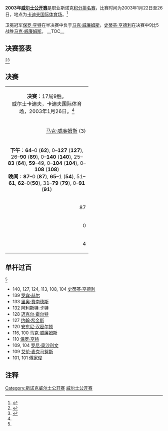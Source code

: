 {{noteTA
|G1=Snooker
}}
{{桌球大赛
|tournament_name=Regal [[斯诺克威尔士公开赛|威尔士公开赛]]
|dates=2003年1月22日-26日
|venue=[[卡迪夫国际体育场|卡迪夫国际体育场]]
|location=[[卡迪夫|卡迪夫]]
|country={{WAL}}
|organisation=[[世界台联|世界台联]]
|format=[[斯诺克世界排名|积分排名赛]]
|Total prize fund=
|winners_share=
|highest_break=140
|winner={{flagicon|SCO}} [[史蒂芬·亨德利|史蒂芬·亨德利]]
|runner_up={{flagicon|WAL}} [[马克·威廉姆斯|马克·威廉姆斯]]
|score=9–5
|previous=[[2002年威尔士公开赛|2002]]
|next=[[2004年威尔士公开赛|2004]]
}}

'''2003年[[斯诺克威尔士公开赛|威尔士公开赛]]'''是职业斯诺克[[斯诺克世界排名|积分排名赛]]，比赛时间为2003年1月22日至26日，地点为[[卡迪夫国际体育场|卡迪夫国际体育场]]。<ref>{{cite web|last=Turner|first=Chris|title=Welsh Open|url=http://www.cajt.pwp.blueyonder.co.uk/welshopen.html|work=cajt.pwp.blueyonder.co.uk|publisher=Chris Turner's Snooker Archive|accessdate=2011-01-03|deadurl=yes|archiveurl=https://web.archive.org/web/20120216155616/http://www.cajt.pwp.blueyonder.co.uk/welshopen.html|archivedate=2012-02-16}}</ref> 

卫冕冠军[[保罗·亨特|保罗·亨特]]在半决赛中负于[[马克·威廉姆斯|马克·威廉姆斯]]，[[史蒂芬·亨德利|史蒂芬·亨德利]]在决赛中9比5战胜[[马克·威廉姆斯|马克·威廉姆斯]]。
__TOC__
{{clear}}

==决赛签表==
<ref name="WWW Snooker">{{cite web|title=Regal Welsh Open 2003|url=http://www.snooker.org/trn/0203/wo2003_res.shtml|publisher=WWW Snooker|accessdate=2011-01-03|archive-date=2011-07-18|archive-url=https://web.archive.org/web/20110718203111/http://www.snooker.org/trn/0203/wo2003_res.shtml|dead-url=no}}</ref><ref name=GSC>{{cite web|title=2003 Regal Welsh Open|url=http://www.globalsnookercentre.co.uk/files/Results/2002-3welsh.htm|publisher=Global Snooker Centre|archiveurl=https://web.archive.org/web/20061017145833/http://www.globalsnookercentre.co.uk/files/Results/2002-3welsh.htm|archivedate=2006-10-17|deadurl=yes|accessdate=2011-06-10}}</ref> 
{{32TeamBracket
| RD1= 第1轮<br />9局5胜
| RD2= 第2轮<br />9局5胜
| RD3= 四分之一决赛<br />9局5胜
| RD4= 半决赛<br />11局6胜
| RD5= 决赛<br />17局9胜

| RD1-seed01= 1
| RD1-team01= {{flagicon|ENG}} '''[[保罗·亨特|保罗·亨特]]'''
| RD1-score01='''5'''
| RD1-seed02=  
| RD1-team02= {{flagicon|ENG}} [[马克·塞尔比|马克·塞尔比]]
| RD1-score02=1

| RD1-seed03= 11
| RD1-team03= {{flagicon|ENG}} [[马克·金|马克·金]]
| RD1-score03= 2
| RD1-seed04= 
| RD1-team04= {{flagicon|IRE}} '''[[里奥·费南德斯|里奥·费南德斯]]
| RD1-score04= '''5

| RD1-seed05= 16
| RD1-team05= {{flagicon|NIR}} '''[[乔·斯维尔|乔·斯维尔]]'''
| RD1-score05='''5'''
| RD1-seed06=  
| RD1-team06= {{flagicon|ENG}} [[巴里·品吉斯|巴里·品吉斯]]
| RD1-score06=3

| RD1-seed07= 6
| RD1-team07= {{flagicon|IRE}} '''[[肯·达赫迪|肯·达赫迪]]
| RD1-score07='''5
| RD1-seed08= 
| RD1-team08= {{flagicon|ENG}} [[史蒂夫·戴维斯|史蒂夫·戴维斯]]
| RD1-score08=2

| RD1-seed09= 5
| RD1-team09= {{flagicon|SCO}} '''[[约翰·希金斯|约翰·希金斯]]'''
| RD1-score09='''5
| RD1-seed10=  
| RD1-team10= {{flagicon|ENG}} [[阿利斯特·卡特|阿利斯特·卡特]]
| RD1-score10=4

| RD1-seed11= 12
| RD1-team11= {{flagicon|SCO}} [[格雷姆·多特|格雷姆·多特]]
| RD1-score11=3
| RD1-seed12=  
| RD1-team12= {{flagicon|FIN}} '''[[罗宾·赫尔|罗宾·赫尔]]
| RD1-score12='''5

| RD1-seed13= 13
| RD1-team13= {{flagicon|ENG}} '''[[乔·佩里|乔·佩里]]'''
| RD1-score13='''5'''
| RD1-seed14=
| RD1-team14= {{flagicon|ENG}} [[巴里·霍金斯|巴里·霍金斯]]
| RD1-score14=2

| RD1-seed15= 3
| RD1-team15= {{flagicon|WAL}} '''[[马克·威廉姆斯|马克·威廉姆斯]]
| RD1-score15='''5
| RD1-seed16=
| RD1-team16= {{flagicon|ENG}} [[大卫·格雷|大卫·格雷]]
| RD1-score16=2

| RD1-seed17= 2
| RD1-team17= {{flagicon|ENG}} '''[[罗尼·奥沙利文|罗尼·奥沙利文]]
| RD1-score17='''5
| RD1-seed18=  
| RD1-team18= {{Nowrap|{{flagicon|ENG}} [[安东尼·汉密尔顿|安东尼·汉密尔顿]]}}
| RD1-score18=4

| RD1-seed19= 9
| RD1-team19= {{flagicon|WAL}} [[马修·史蒂文斯|马修·史蒂文斯]]
| RD1-score19=1
| RD1-seed20= 
| RD1-team20= {{flagicon|MLT}} '''[[托尼·德拉科|托尼·德拉科]]
| RD1-score20='''5

| RD1-seed21= 14
| RD1-team21= {{flagicon|AUS}} [[昆廷·汉恩|昆廷·汉恩]]
| RD1-score21=2
| RD1-seed22= 
| RD1-team22= {{flagicon|HKG}} '''[[傅家俊|傅家俊]]
| RD1-score22='''5

| RD1-seed23= 8
| RD1-team23= {{flagicon|ENG}} '''[[史蒂芬·李|史蒂芬·李]]
| RD1-score23='''5
| RD1-seed24=  
| RD1-team24= {{flagicon|ENG}} [[戴维·哈罗德|戴维·哈罗德]]
| RD1-score24=3

| RD1-seed25= 7
| RD1-team25= {{flagicon|SCO}} '''[[史蒂芬·亨德利|史蒂芬·亨德利]]'''
| RD1-score25= '''5'''
| RD1-seed26= 
| RD1-team26= {{flagicon|WAL}} [[多米尼克·戴尔|多米尼克·戴尔]]
| RD1-score26= 1

| RD1-seed27= 15
| RD1-team27= {{flagicon|SCO}} '''[[艾伦·麦克马努斯|艾伦·麦克马努斯]]'''
| RD1-score27='''5'''
| RD1-seed28=  
| RD1-team28= {{flagicon|SCO}} [[杰米·伯内特|杰米·伯内特]]
| RD1-score28=3

| RD1-seed29= 10
| RD1-team29= {{flagicon|ENG}} [[吉米·怀特|吉米·怀特]]
| RD1-score29= 2
| RD1-seed30=  
| RD1-team30= {{flagicon|ENG}} '''[[罗德·罗勒尔|罗德·罗勒尔]]
| RD1-score30= '''5

| RD1-seed31= 4
| RD1-team31= {{flagicon|ENG}} [[彼得·艾伯顿|彼得·艾伯顿]]
| RD1-score31=2
| RD1-seed32= 
| RD1-team32= {{flagicon|ENG}} '''[[迈克尔·霍尔特|迈克尔·霍尔特]]
| RD1-score32='''5

| RD2-seed01= 1
| RD2-team01= {{flagicon|ENG}} '''[[保罗·亨特|保罗·亨特]]'''
| RD2-score01= '''5
| RD2-seed02= 
| RD2-team02= {{flagicon|IRE}} [[里奥·费南德斯|里奥·费南德斯]]
| RD2-score02= 1

| RD2-seed03=16
| RD2-team03={{flagicon|NIR}} [[乔·斯维尔|乔·斯维尔]]
| RD2-score03=4
| RD2-seed04= 6
| RD2-team04= {{flagicon|IRE}} '''[[肯·达赫迪|肯·达赫迪]]
| RD2-score04='''5

| RD2-seed05=  5
| RD2-team05= {{flagicon|SCO}} [[约翰·希金斯|约翰·希金斯]]
| RD2-score05=1
| RD2-seed06=  
| RD2-team06= {{flagicon|FIN}} '''[[罗宾·赫尔|罗宾·赫尔]]
| RD2-score06='''5

| RD2-seed07=13
| RD2-team07={{flagicon|ENG}} [[乔·佩里|乔·佩里]]
| RD2-score07=2
| RD2-seed08=3
| RD2-team08={{flagicon|WAL}} '''[[马克·威廉姆斯|马克·威廉姆斯]]'''
| RD2-score08='''5'''

| RD2-seed09= 2
| RD2-team09= {{Nowrap|{{flagicon|ENG}} '''[[罗尼·奥沙利文|罗尼·奥沙利文]]'''}}
| RD2-score09='''5
| RD2-seed10=
| RD2-team10={{flagicon|MLT}} [[托尼·德拉科|托尼·德拉科]]
| RD2-score10=4

| RD2-seed11= 
| RD2-team11= {{flagicon|HKG}} '''[[傅家俊|傅家俊]]
| RD2-score11='''5
| RD2-seed12=8
| RD2-team12= {{flagicon|ENG}} [[史蒂芬·李|史蒂芬·李]]
| RD2-score12=0

| RD2-seed13=7
| RD2-team13= {{flagicon|SCO}} '''[[史蒂芬·亨德利|史蒂芬·亨德利]]'''
| RD2-score13='''5'''
| RD2-seed14= 15
| RD2-team14= {{flagicon|SCO}} [[艾伦·麦克马努斯|艾伦·麦克马努斯]]
| RD2-score14=4

| RD2-seed15=
| RD2-team15={{flagicon|ENG}} '''[[罗德·罗勒尔|罗德·罗勒尔]]
| RD2-score15='''5
| RD2-seed16= 
| RD2-team16= {{flagicon|ENG}} [[迈克尔·霍尔特|迈克尔·霍尔特]]
| RD2-score16=3

| RD3-seed01=  1
| RD3-team01= {{flagicon|ENG}} '''[[保罗·亨特|保罗·亨特]]
| RD3-score01='''5
| RD3-seed02=6
| RD3-team02={{flagicon|IRE}} [[肯·达赫迪|肯·达赫迪]]
| RD3-score02=2

| RD3-seed03=
| RD3-team03= {{flagicon|FIN}} [[罗宾·赫尔|罗宾·赫尔]]
| RD3-score03=4
| RD3-seed04=3
| RD3-team04={{flagicon|WAL}} '''[[马克·威廉姆斯|马克·威廉姆斯]]
| RD3-score04='''5

| RD3-seed05=2
| RD3-team05={{Nowrap|{{flagicon|ENG}} [[罗尼·奥沙利文|罗尼·奥沙利文]]}}
| RD3-score05=3
| RD3-seed06=
| RD3-team06= {{flagicon|HKG}} '''[[傅家俊|傅家俊]]
| RD3-score06='''5

| RD3-seed07=7
| RD3-team07={{flagicon|SCO}} '''[[史蒂芬·亨德利|史蒂芬·亨德利]]
| RD3-score07= '''5
| RD3-seed08=
| RD3-team08={{flagicon|ENG}} [[罗德·罗勒尔|罗德·罗勒尔]]
| RD3-score08= 2

| RD4-seed01=1
| RD4-team01={{flagicon|ENG}} [[保罗·亨特|保罗·亨特]]
| RD4-score01=2
| RD4-seed02=3
| RD4-team02={{flagicon|WAL}} '''[[马克·威廉姆斯|马克·威廉姆斯]]
| RD4-score02='''6

| RD4-seed03=
| RD4-team03={{flagicon|HKG}} [[傅家俊|傅家俊]]
| RD4-score03=4
| RD4-seed04=7
| RD4-team04={{Nowrap|{{flagicon|SCO}} '''[[史蒂芬·亨德利|史蒂芬·亨德利]]}}
| RD4-score04='''6

| RD5-seed01=3
| RD5-team01={{flagicon|WAL}} [[马克·威廉姆斯|马克·威廉姆斯]]
| RD5-score01= 5
| RD5-seed02=7
| RD5-team02={{Nowrap|{{flagicon|SCO}} '''[[史蒂芬·亨德利|史蒂芬·亨德利]]'''}}
| RD5-score02= '''9'''
}}

==决赛==

{| class="wikitable" style="font-size: 95%; margin: 1em auto 1em auto;"
|-
| colspan="3" align="center" bgcolor="#ffd700" | '''决赛'''：17局9胜。<br />威尔士卡迪夫，卡迪夫国际体育场，2003年1月26日。<ref name="WWW Snooker"/> 
|-
| width="250" align="right" | [[马克·威廉姆斯|马克·威廉姆斯]] (3) <br /> {{WAL}}
| width="100" align="center" | 5–'''9
| width="250" | '''[[史蒂芬·亨德利|史蒂芬·亨德利]]''' (7)<br />{{flagicon|SCO}} 
|-
| colspan="3" align="center" style="font-size: 100%" |'''下午'''：'''64'''–0 ('''62'''), 0–'''127''' ('''127'''), 26–'''90''' ('''89'''), 0–'''140''' ('''140'''), 25–'''83''' ('''64'''), '''59'''–49, 0–'''104''' ('''104'''), 0–'''108''' ('''108''')<br /> '''晚间'''：'''87'''–0 ('''87'''), '''65'''–1 ('''54'''), 51–'''61''', '''62'''–0('''50'''), 31–'''79''' ('''79'''), 0–'''91''' ('''91''')
|-
| align="right" | 87
| align="center" | 单杆最高
| '''140'''
|-
| align="right" | 0
| align="center" | 单杆过百
| '''4'''
|-
| align="right" | 4
| align="center" | 单杆50+
| '''8
|}

==单杆过百==
<!--Only the centuries from the TV stages are available--><ref name=GSC/>
* 140, 127, 124, 113, 108, 104 [[史蒂芬·亨德利|史蒂芬·亨德利]]
* 139 [[罗宾·赫尔|罗宾·赫尔]]
* 133 [[里奥·费南德斯|里奥·费南德斯]]
* 132 [[阿利斯特·卡特|阿利斯特·卡特]]
* 128 [[迈克尔·霍尔特|迈克尔·霍尔特]]
* 127 [[约翰·希金斯|约翰·希金斯]]
* 120 [[安东尼·汉密尔顿|安东尼·汉密尔顿]]
* 116, 100 [[马克·威廉姆斯|马克·威廉姆斯]]
* 110 [[保罗·亨特|保罗·亨特]]
* 109, 104 [[罗尼·奥沙利文|罗尼·奥沙利文]]
* 109 [[艾伦·麦克马努斯|艾伦·麦克马努斯]]
* 101, 101 [[傅家俊|傅家俊]]

==注释==
{{reflist}}

{{斯诺克赛季02-03}}
{{Welsh Open (snooker)}}

[[Category:斯诺克威尔士公开赛|Category:斯诺克威尔士公开赛]]
[[Category:2003年斯诺克|威尔士公开赛]]